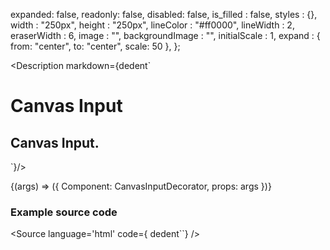 
  expanded: false,
  readonly: false,
  disabled: false,
  is_filled : false,
  styles : {},
  width : "250px",
  height : "250px",
  lineColor : "#ff0000",
  lineWidth : 2,
  eraserWidth : 6,
  image : "",
  backgroundImage : "",
  initialScale : 1,
  expand : { from: "center", to: "center", scale: 50 },
};


<Version />

<Meta
  title="Canvas/Canvas Input"
  component={CanvasInput}
  args={args}
/>

<Description markdown={dedent`
# Canvas Input
## Canvas Input.
`}/>

<Canvas>
  <Story
  name="Canvas Input"
  args={args}
  >
  {(args) => ({
    Component: CanvasInputDecorator,
    props: args
  })}
  </Story>
</Canvas>

<ArgsTable story="Canvas Input" />

### Example source code
<Source
  language='html'
  code={ dedent``}
/>
